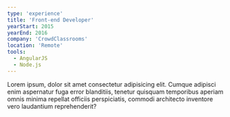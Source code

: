 ```yaml
---
type: 'experience'
title: 'Front-end Developer'
yearStart: 2015
yearEnd: 2016
company: 'CrowdClassrooms'
location: 'Remote'
tools:
  - AngularJS
  - Node.js
---
```


Lorem ipsum, dolor sit amet consectetur adipisicing elit. Cumque adipisci enim aspernatur fuga error blanditiis, tenetur quisquam temporibus aperiam omnis minima repellat officiis perspiciatis, commodi architecto inventore vero laudantium reprehenderit?
